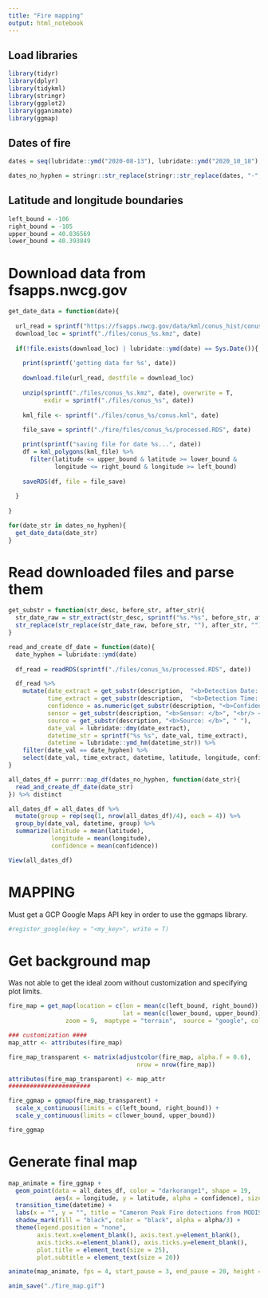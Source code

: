 ```yaml
---
title: "Fire mapping"
output: html_notebook
---
```


## Load libraries 

```r
library(tidyr)
library(dplyr)
library(tidykml)
library(stringr)
library(ggplot2)
library(gganimate)
library(ggmap)
```

## Dates of fire

```r
dates = seq(lubridate::ymd("2020-08-13"), lubridate::ymd("2020_10_18"), by = "days")

dates_no_hyphen = stringr::str_replace(stringr::str_replace(dates, "-", ""), "-", "")

```

## Latitude and longitude boundaries

```r
left_bound = -106
right_bound = -105
upper_bound = 40.836569
lower_bound = 40.393849

```

# Download data from fsapps.nwcg.gov

```r

get_date_data = function(date){
  
  url_read = sprintf("https://fsapps.nwcg.gov/data/kml/conus_hist/conus_%s.kmz", date)
  download_loc = sprintf("./files/conus_%s.kmz", date)
  
  if(!file.exists(download_loc) | lubridate::ymd(date) == Sys.Date()){
    
    print(sprintf('getting data for %s', date))
  
    download.file(url_read, destfile = download_loc)
    
    unzip(sprintf("./files/conus_%s.kmz", date), overwrite = T, 
          exdir = sprintf("./files/conus_%s", date))
    
    kml_file <- sprintf("./files/conus_%s/conus.kml", date)
    
    file_save = sprintf("./fire/files/conus_%s/processed.RDS", date)

    print(sprintf("saving file for date %s...", date))
    df = kml_polygons(kml_file) %>%
      filter(latitude <= upper_bound & latitude >= lower_bound & 
             longitude <= right_bound & longitude >= left_bound)
    
    saveRDS(df, file = file_save)
    
  }
  
}

for(date_str in dates_no_hyphen){
  get_date_data(date_str)
}

```

# Read downloaded files and parse them

```r

get_substr = function(str_desc, before_str, after_str){
  str_date_raw = str_extract(str_desc, sprintf("%s.*%s", before_str, after_str))
  str_replace(str_replace(str_date_raw, before_str, ""), after_str, "")
}

read_and_create_df_date = function(date){
  date_hyphen = lubridate::ymd(date)
  
  df_read = readRDS(sprintf("./files/conus_%s/processed.RDS", date))

  df_read %>%
    mutate(date_extract = get_substr(description,  "<b>Detection Date: </b>", "<br/> <b>Detection Time"),
           time_extract = get_substr(description,  "<b>Detection Time: </b>", " UTC<br/>"),
           confidence = as.numeric(get_substr(description, "<b>Confidence: </b>", "<br/> <b>Sensor")),
           sensor = get_substr(description, "<b>Sensor: </b>", "<br/> <b>Source"),
           source = get_substr(description, "<b>Source: </b>", " "),
           date_val = lubridate::dmy(date_extract),
           datetime_str = sprintf("%s %s", date_val, time_extract),
           datetime = lubridate::ymd_hm(datetime_str)) %>%
    filter(date_val == date_hyphen) %>%
    select(date_val, time_extract, datetime, latitude, longitude, confidence, sensor, source) 
}
```



```r
all_dates_df = purrr::map_df(dates_no_hyphen, function(date_str){
  read_and_create_df_date(date_str)
}) %>% distinct 

all_dates_df = all_dates_df %>%
  mutate(group = rep(seq(1, nrow(all_dates_df)/4), each = 4)) %>%
  group_by(date_val, datetime, group) %>%
  summarize(latitude = mean(latitude),
            longitude = mean(longitude),
            confidence = mean(confidence))

View(all_dates_df)
```

# MAPPING

Must get a GCP Google Maps API key in order to use the ggmaps library.

```r
#register_google(key = "<my_key>", write = T)
```

# Get background map

Was not able to get the ideal zoom without customization and specifying plot limits. 

```r

fire_map = get_map(location = c(lon = mean(c(left_bound, right_bound)), 
                                lat = mean(c(lower_bound, upper_bound))),
                zoom = 9,  maptype = "terrain",  source = "google", color = "color")

### customization ####
map_attr <- attributes(fire_map)

fire_map_transparent <- matrix(adjustcolor(fire_map, alpha.f = 0.6), 
                                    nrow = nrow(fire_map))

attributes(fire_map_transparent) <- map_attr
#######################

fire_ggmap = ggmap(fire_map_transparent) +
  scale_x_continuous(limits = c(left_bound, right_bound)) +
  scale_y_continuous(limits = c(lower_bound, upper_bound))

fire_ggmap


```

# Generate final map

```r
map_animate = fire_ggmap + 
  geom_point(data = all_dates_df, color = "darkorange1", shape = 19, 
             aes(x = longitude, y = latitude, alpha = confidence), size = 3) +
  transition_time(datetime) +
  labs(x = "", y = "", title = "Cameron Peak Fire detections from MODIS satellite imagery", subtitle = '{as.Date(frame_time, "%Y-%m-%d")}') +
  shadow_mark(fill = "black", color = "black", alpha = alpha/3) +
  theme(legend.position = "none", 
        axis.text.x=element_blank(), axis.text.y=element_blank(), 
        axis.ticks.x=element_blank(), axis.ticks.y=element_blank(), 
        plot.title = element_text(size = 25),
        plot.subtitle = element_text(size = 20))

animate(map_animate, fps = 4, start_pause = 3, end_pause = 20, height = 474, width = 700)

anim_save("./fire_map.gif")
```


